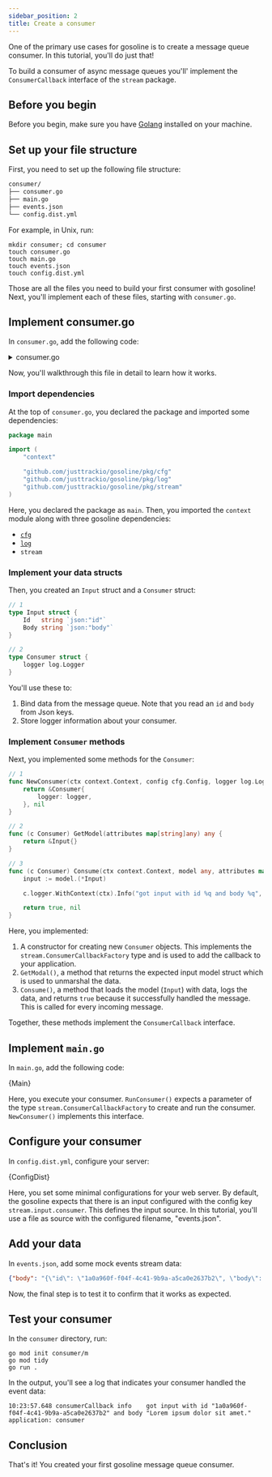 ```yaml
---
sidebar_position: 2
title: Create a consumer
---
```



One of the primary use cases for gosoline is to create a message queue consumer. In this tutorial, you'll do just that!

To build a consumer of async message queues you'll' implement the `ConsumerCallback` interface of the `stream` package.

## Before you begin

Before you begin, make sure you have [Golang](https://go.dev/doc/install) installed on your machine.

## Set up your file structure

First, you need to set up the following file structure:

```txt
consumer/
├── consumer.go
├── main.go
├── events.json
└── config.dist.yml
```

For example, in Unix, run:

```shell
mkdir consumer; cd consumer
touch consumer.go
touch main.go
touch events.json
touch config.dist.yml
```

Those are all the files you need to build your first consumer with gosoline! Next, you'll implement each of these files, starting with `consumer.go`.

## Implement consumer.go

In `consumer.go`, add the following code:

<details><summary>consumer.go</summary>
<p>

<CodeBlock showLineNumbers language="go">{Consumer}</CodeBlock>

</p>
</details>

Now, you'll walkthrough this file in detail to learn how it works.

### Import dependencies

At the top of `consumer.go`, you declared the package and imported some dependencies:

```go title=consumer.go
package main

import (
	"context"

	"github.com/justtrackio/gosoline/pkg/cfg"
	"github.com/justtrackio/gosoline/pkg/log"
	"github.com/justtrackio/gosoline/pkg/stream"
)
```

Here, you declared the package as `main`. Then, you imported the `context` module along with three gosoline dependencies:

- [`cfg`](/reference/package-cfg)
- [`log`](/reference/package-log)
- `stream`

### Implement your data structs

Then, you created an `Input` struct and a `Consumer` struct:

```go title=consumer.go
// 1
type Input struct {
	Id   string `json:"id"`
	Body string `json:"body"`
}

// 2
type Consumer struct {
	logger log.Logger
}
```

You'll use these to: 

1. Bind data from the message queue. Note that you read an `id` and `body` from Json keys.
2. Store logger information about your consumer.

### Implement `Consumer` methods

Next, you implemented some methods for the `Consumer`:

```go title=consumer.go
// 1
func NewConsumer(ctx context.Context, config cfg.Config, logger log.Logger) (stream.ConsumerCallback, error) {
	return &Consumer{
		logger: logger,
	}, nil
}

// 2
func (c Consumer) GetModel(attributes map[string]any) any {
	return &Input{}
}

// 3
func (c Consumer) Consume(ctx context.Context, model any, attributes map[string]any) (bool, error) {
	input := model.(*Input)

	c.logger.WithContext(ctx).Info("got input with id %q and body %q", input.Id, input.Body)

	return true, nil
}
```

Here, you implemented:

1. A constructor for creating new `Consumer` objects. This implements the `stream.ConsumerCallbackFactory` type and is used to add the callback to your application.
2. `GetModal()`, a method that returns the expected input model struct which is used to unmarshal the
data.
3. `Consume()`, a method that loads the model (`Input`) with data, logs the data, and returns `true` because it successfully handled the message. This is called for every incoming message.

Together, these methods implement the `ConsumerCallback` interface.

## Implement `main.go`

In `main.go`, add the following code:

<CodeBlock showLineNumbers language="go" title="main.go">{Main}</CodeBlock>

Here, you execute your consumer. `RunConsumer()` expects a parameter of the type `stream.ConsumerCallbackFactory` to create and run the consumer. `NewConsumer()` implements this interface.

## Configure your consumer

In `config.dist.yml`, configure your server:

<CodeBlock showLineNumbers language="yaml" title="config.dist.yml">{ConfigDist}</CodeBlock>

Here, you set some minimal configurations for your web server. By default, the gosoline expects that there is an input configured with the config key `stream.input.consumer`. This defines the input source. In this tutorial, you'll use a file as source with the configured filename, "events.json".

## Add your data

In `events.json`, add some mock events stream data:

```json
{"body": "{\"id\": \"1a0a960f-f04f-4c41-9b9a-a5ca0e2637b2\", \"body\": \"Lorem ipsum dolor sit amet.\"}"}
```

Now, the final step is to test it to confirm that it works as expected.

## Test your consumer

In the `consumer` directory, run:

```shell
go mod init consumer/m
go mod tidy
go run .
```

In the output, you'll see a log that indicates your consumer handled the event data:

```shell
10:23:57.648 consumerCallback info    got input with id "1a0a960f-f04f-4c41-9b9a-a5ca0e2637b2" and body "Lorem ipsum dolor sit amet."  application: consumer
```


## Conclusion

That's it! You created your first gosoline message queue consumer.